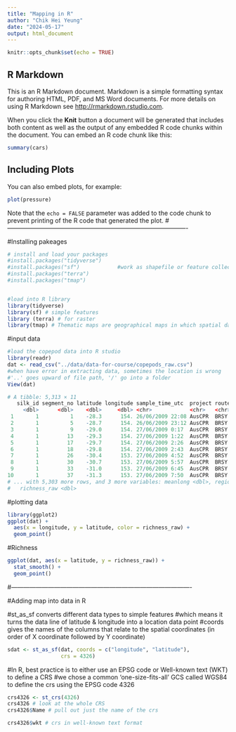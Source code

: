 ```yaml
---
title: "Mapping in R"
author: "Chik Hei Yeung"
date: "2024-05-17"
output: html_document
---
```


```r
knitr::opts_chunk$set(echo = TRUE)
```

## R Markdown

This is an R Markdown document. Markdown is a simple formatting syntax for authoring HTML, PDF, and MS Word documents. For more details on using R Markdown see <http://rmarkdown.rstudio.com>.

When you click the **Knit** button a document will be generated that includes both content as well as the output of any embedded R code chunks within the document. You can embed an R code chunk like this:

```r
summary(cars)
```

## Including Plots

You can also embed plots, for example:

```r
plot(pressure)
```

Note that the `echo = FALSE` parameter was added to the code chunk to prevent printing of the R code that generated the plot.
#----------------------------------------------------------------------------------------

#Installing pakeages
```r
# install and load your packages
#install.packages("tidyverse")
#install.packages("sf")            #work as shapefile or feature collection in R
#install.packages("terra")
#install.packages("tmap")


#load into R library
library(tidyverse)
library(sf) # simple features
library (terra) # for raster
library(tmap) # Thematic maps are geographical maps in which spatial data distributions are visualized
```

#input data
```r
#load the copepod data into R studio
library(readr)
dat <- read_csv("../data/data-for-course/copepods_raw.csv")
#when have error in extracting data, sometimes the location is wrong
#'..' goes upward of file path, '/' go into a folder
View(dat)
```
```r
# A tibble: 5,313 × 11
   silk_id segment_no latitude longitude sample_time_utc  project route vessel  
     <dbl>      <dbl>    <dbl>     <dbl> <chr>            <chr>   <chr> <chr>   
 1       1          1    -28.3      154. 26/06/2009 22:08 AusCPR  BRSY  ANL Win...
 2       1          5    -28.7      154. 26/06/2009 23:12 AusCPR  BRSY  ANL Win...
 3       1          9    -29.0      154. 27/06/2009 0:17  AusCPR  BRSY  ANL Win...
 4       1         13    -29.3      154. 27/06/2009 1:22  AusCPR  BRSY  ANL Win...
 5       1         17    -29.7      154. 27/06/2009 2:26  AusCPR  BRSY  ANL Win...
 6       1         18    -29.8      154. 27/06/2009 2:43  AusCPR  BRSY  ANL Win...
 7       1         26    -30.4      153. 27/06/2009 4:52  AusCPR  BRSY  ANL Win...
 8       1         30    -30.7      153. 27/06/2009 5:57  AusCPR  BRSY  ANL Win...
 9       1         33    -31.0      153. 27/06/2009 6:45  AusCPR  BRSY  ANL Win...
10       1         37    -31.3      153. 27/06/2009 7:50  AusCPR  BRSY  ANL Win...
# ... with 5,303 more rows, and 3 more variables: meanlong <dbl>, region <chr>,
#   richness_raw <dbl>


```

#plotting data
```r
library(ggplot2)
ggplot(dat) + 
  aes(x = longitude, y = latitude, color = richness_raw) +
  geom_point()
```

#Richness
```r
ggplot(dat, aes(x = latitude, y = richness_raw)) + 
  stat_smooth() + 
  geom_point()
```

#----------------------------------------------------------------------------------------

#Adding map into data in R

#st_as_sf converts different data types to simple features
#which means it turns the data line of latitude & longitude into a location data point
#coords gives the names of the columns that relate to the spatial coordinates (in order of X coordinate followed by Y coordinate)
```r
sdat <- st_as_sf(dat, coords = c("longitude", "latitude"), 
                 crs = 4326)
```


#In R, best practice is to either use an EPSG code or Well-known text (WKT) to define a CRS
#we chose a common ‘one-size-fits-all’ GCS called WGS84 to define the crs using the EPSG code 4326
```r
crs4326 <- st_crs(4326)
crs4326 # look at the whole CRS
crs4326$Name # pull out just the name of the crs

crs4326$wkt # crs in well-known text format
```


